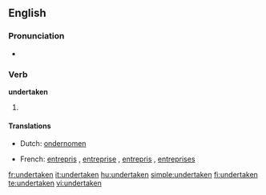 ==English==

===Pronunciation===
* {{IPA|/ʌndəɻ'teɪkən/}}
*: {{rhymes|eɪkən}}

===Verb===
'''undertaken'''

# {{past participle of|[[undertake]]}}

====Translations====
{{trans-top|past participle of undertake}}
* Dutch: [[ondernomen]]
{{trans-mid}}
* French: [[entrepris]] {{m}}, [[entreprise]] {{f}}, [[entrepris]] {{m|p}}, [[entreprises]] {{f|p}}
{{trans-bottom}}

[[fr:undertaken]]
[[it:undertaken]]
[[hu:undertaken]]
[[simple:undertaken]]
[[fi:undertaken]]
[[te:undertaken]]
[[vi:undertaken]]